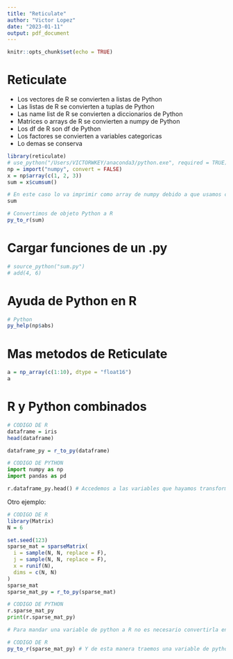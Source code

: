 ```yaml
---
title: "Reticulate"
author: "Victor Lopez"
date: "2023-01-11"
output: pdf_document
---
```


```r
knitr::opts_chunk$set(echo = TRUE)
```

# Reticulate

* Los vectores de R se convierten a listas de Python 
* Las listas de R se convierten a tuplas de Python
* Las name list de R se convierten a diccionarios de Python 
* Matrices o arrays de R se convierten a numpy de Python 
* Los df de R son df de Python
* Los factores se convierten a variables categoricas 
* Lo demas se conserva 

```r
library(reticulate)
# use_python("/Users/VICTORWKEY/anaconda3/python.exe", required = TRUE)
np = import("numpy", convert = FALSE)
x = np$array(c(1, 2, 3))
sum = x$cumsum()

# En este caso lo va imprimir como array de numpy debido a que usamos convert = FALSE
sum

# Convertimos de objeto Python a R
py_to_r(sum)

```

# Cargar funciones de un .py

```r
# source_python("sum.py")
# add(4, 6)
```

# Ayuda de Python en R

```r
# Python
py_help(np$abs) 
```

# Mas metodos de Reticulate

```r
a = np_array(c(1:10), dtype = "float16")
a
```

# R y Python combinados

```r
# CODIGO DE R
dataframe = iris
head(dataframe)

dataframe_py = r_to_py(dataframe)
```

```python
# CODIGO DE PYTHON
import numpy as np
import pandas as pd

r.dataframe_py.head() # Accedemos a las variables que hayamos transformado en R
```

Otro ejemplo:

```r
# CODIGO DE R
library(Matrix)
N = 6

set.seed(123)
sparse_mat = sparseMatrix(
  i = sample(N, N, replace = F),
  j = sample(N, N, replace = F),
  x = runif(N),
  dims = c(N, N)
)
sparse_mat
sparse_mat_py = r_to_py(sparse_mat)
```

```python
# CODIGO DE PYTHON
r.sparse_mat_py
print(r.sparse_mat_py)

# Para mandar una variable de python a R no es necesario convertirla en el bloque de Python, solo en el de R de la siguiente manera: 
```

```r
# CODIGO DE R
py_to_r(sparse_mat_py) # Y de esta manera traemos una variable de python que anteriormente fue exportada por R y asi logramos traerla con los cambios que le hayamos hecho en Python. Esta accion devuelve directamente la variable
```


